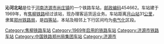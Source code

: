 {{noteTA
|1=zh-cn:始发车次; zh-hk:列車班次;
|2=zh-cn:车次; zh-hk:班次;
}}
{{Infobox China railway station 
|车站名称 = 沁河北站
|车站名称拼音 = 
|车站地址 = [[河南|河南]][[济源市|济源市]]
|归属 = [[郑州铁路局|郑州铁路局]]
|车站等级 = [[四等站_(中铁)|四等站]]
|线路 = [[焦柳铁路|焦柳铁路]]
}}
'''沁河北站'''是位于[[河南|河南]][[济源市|济源市]][[尚庄镇|尚庄镇]]的一个铁路车站，[[邮政编码|邮政编码]]454662。车站建于1969年，有[[焦柳铁路|焦柳铁路]]经过该站，现办理客运货运业务。车站距离[[月山站|月山站]]31[[公里|公里]]，隶属[[郑州铁路局|郑州铁路局]]，是[[四等站_(中铁)|四等站]]，本站及相邻上下行区间均为[[电气化|电气化]]区段。

{{start rail box}}
{{s-inop|[[捏掌站|捏掌站]]}}
{{s-line|[[焦柳铁路|焦柳铁路]]}}
{{s-inop|[[莲东站|莲东站]]}}
{{end box}}
{{焦柳铁路}}
{{铁路车站小作品}}
{{河南小作品}}

[[Category:焦柳铁路车站|Category:焦柳铁路车站]]
[[Category:1969年启用的铁路车站|Category:1969年启用的铁路车站]]
[[Category:济源市铁路车站|Category:济源市铁路车站]]
[[Category:中国铁路郑州局集团车站|Category:中国铁路郑州局集团车站]]
[[Category:济源市|Category:济源市]]